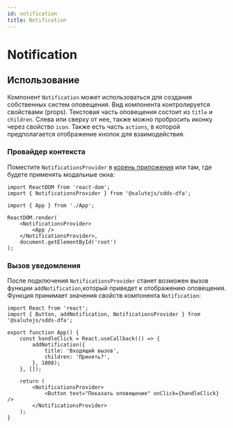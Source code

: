 ```yaml
---
id: notification
title: Notification
---
```



# Notification
<Description name="Notification" />
<PropsTable name="Notification" />

## Использование
Компонент `Notification` может использоваться для создания собственных систем оповещения. 
Вид компонента контролируется свойствами (props).
Текстовая часть оповещения состоит из `title` и `children`. 
Слева или сверху от нее, также можно пробросить иконку через свойство `icon`.
Также есть часть `actions`, в которой предполагается отображение кнопок для взаимодействия.

### Провайдер контекста
Поместите `NotificationsProvider` в [корень приложения](../../#корень-приложения) или там, где будете применять модальные окна:

```tsx title="index.ts"
import ReactDOM from 'react-dom';
import { NotificationsProvider } from '@salutejs/sdds-dfa';

import { App } from './App';

ReactDOM.render(
    <NotificationsProvider>
        <App />
    </NotificationsProvider>,
    document.getElementById('root')
);
```

### Вызов уведомления
После подключения `NotificationsProvider` станет возможен вызов функции `addNotification`,который приведет к отображению оповещения.
Функция принимает значения свойств компонента `Notification`:

```tsx live
import React from 'react';
import { Button, addNotification, NotificationsProvider } from '@salutejs/sdds-dfa';

export function App() {
    const handleClick = React.useCallback(() => {
        addNotification({
            title: 'Входящий вызов',
            children: 'Принять?',
        }, 1000);
    }, []);

    return (
        <NotificationsProvider>
            <Button text="Показать оповещение" onClick={handleClick} />
        </NotificationsProvider>
    );
}
```
